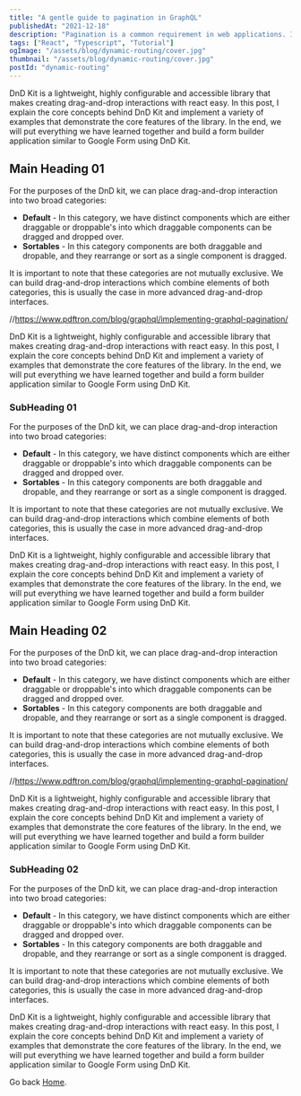 ```yaml
---
title: "A gentle guide to pagination in GraphQL"
publishedAt: "2021-12-18"
description: "Pagination is a common requirement in web applications. In this post, we will learn how to implement pagination in GraphQL."
tags: ["React", "Typescript", "Tutorial"]
ogImage: "/assets/blog/dynamic-routing/cover.jpg"
thumbnail: "/assets/blog/dynamic-routing/cover.jpg"
postId: "dynamic-routing"
---
```


DnD Kit is a lightweight, highly configurable and accessible library that makes creating drag-and-drop interactions with react easy. In this post, I explain the core concepts behind DnD Kit and implement a variety of examples that demonstrate the core features of the library. In the end, we will put everything we have learned together and build a form builder application similar to Google Form using DnD Kit.

## Main Heading 01

For the purposes of the DnD kit, we can place drag-and-drop interaction into two broad categories:

- **Default** - In this category, we have distinct components which are either draggable or droppable's into which draggable components can be dragged and dropped over.
- **Sortables** - In this category components are both draggable and dropable, and they rearrange or sort as a single component is dragged.

It is important to note that these categories are not mutually exclusive. We can build drag-and-drop interactions which combine elements of both categories, this is usually the case in more advanced drag-and-drop interfaces.

//https://www.pdftron.com/blog/graphql/implementing-graphql-pagination/

DnD Kit is a lightweight, highly configurable and accessible library that makes creating drag-and-drop interactions with react easy. In this post, I explain the core concepts behind DnD Kit and implement a variety of examples that demonstrate the core features of the library. In the end, we will put everything we have learned together and build a form builder application similar to Google Form using DnD Kit.

### SubHeading 01

For the purposes of the DnD kit, we can place drag-and-drop interaction into two broad categories:

- **Default** - In this category, we have distinct components which are either draggable or droppable's into which draggable components can be dragged and dropped over.
- **Sortables** - In this category components are both draggable and dropable, and they rearrange or sort as a single component is dragged.

It is important to note that these categories are not mutually exclusive. We can build drag-and-drop interactions which combine elements of both categories, this is usually the case in more advanced drag-and-drop interfaces.

DnD Kit is a lightweight, highly configurable and accessible library that makes creating drag-and-drop interactions with react easy. In this post, I explain the core concepts behind DnD Kit and implement a variety of examples that demonstrate the core features of the library. In the end, we will put everything we have learned together and build a form builder application similar to Google Form using DnD Kit.

## Main Heading 02

For the purposes of the DnD kit, we can place drag-and-drop interaction into two broad categories:

- **Default** - In this category, we have distinct components which are either draggable or droppable's into which draggable components can be dragged and dropped over.
- **Sortables** - In this category components are both draggable and dropable, and they rearrange or sort as a single component is dragged.

It is important to note that these categories are not mutually exclusive. We can build drag-and-drop interactions which combine elements of both categories, this is usually the case in more advanced drag-and-drop interfaces.

//https://www.pdftron.com/blog/graphql/implementing-graphql-pagination/

DnD Kit is a lightweight, highly configurable and accessible library that makes creating drag-and-drop interactions with react easy. In this post, I explain the core concepts behind DnD Kit and implement a variety of examples that demonstrate the core features of the library. In the end, we will put everything we have learned together and build a form builder application similar to Google Form using DnD Kit.

### SubHeading 02

For the purposes of the DnD kit, we can place drag-and-drop interaction into two broad categories:

- **Default** - In this category, we have distinct components which are either draggable or droppable's into which draggable components can be dragged and dropped over.
- **Sortables** - In this category components are both draggable and dropable, and they rearrange or sort as a single component is dragged.

It is important to note that these categories are not mutually exclusive. We can build drag-and-drop interactions which combine elements of both categories, this is usually the case in more advanced drag-and-drop interfaces.

DnD Kit is a lightweight, highly configurable and accessible library that makes creating drag-and-drop interactions with react easy. In this post, I explain the core concepts behind DnD Kit and implement a variety of examples that demonstrate the core features of the library. In the end, we will put everything we have learned together and build a form builder application similar to Google Form using DnD Kit.

Go back [Home](/).
